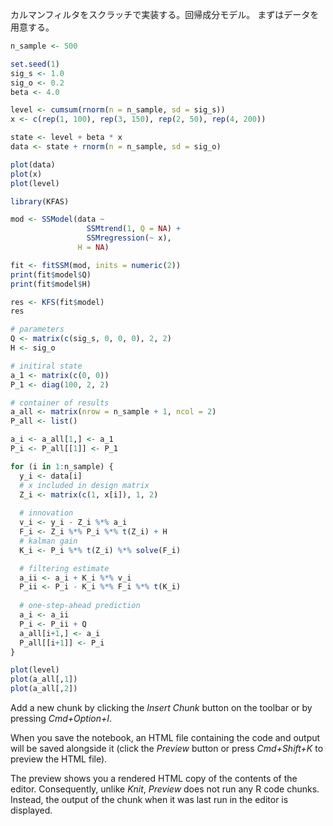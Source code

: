 カルマンフィルタをスクラッチで実装する。回帰成分モデル。
まずはデータを用意する。
```r
n_sample <- 500

set.seed(1)
sig_s <- 1.0
sig_o <- 0.2
beta <- 4.0

level <- cumsum(rnorm(n = n_sample, sd = sig_s))
x <- c(rep(1, 100), rep(3, 150), rep(2, 50), rep(4, 200))

state <- level + beta * x
data <- state + rnorm(n = n_sample, sd = sig_o)

plot(data)
plot(x)
plot(level)
```

```r
library(KFAS)

mod <- SSModel(data ~
                 SSMtrend(1, Q = NA) +
                 SSMregression(~ x),
               H = NA)

fit <- fitSSM(mod, inits = numeric(2))
print(fit$model$Q)
print(fit$model$H)

res <- KFS(fit$model)
res

```

```r
# parameters
Q <- matrix(c(sig_s, 0, 0, 0), 2, 2)
H <- sig_o

# initiral state
a_1 <- matrix(c(0, 0))
P_1 <- diag(100, 2, 2)

# container of results
a_all <- matrix(nrow = n_sample + 1, ncol = 2)
P_all <- list()

a_i <- a_all[1,] <- a_1
P_i <- P_all[[1]] <- P_1

for (i in 1:n_sample) {
  y_i <- data[i]
  # x included in design matrix
  Z_i <- matrix(c(1, x[i]), 1, 2)
  
  # innovation
  v_i <- y_i - Z_i %*% a_i
  F_i <- Z_i %*% P_i %*% t(Z_i) + H
  # kalman gain
  K_i <- P_i %*% t(Z_i) %*% solve(F_i)

  # filtering estimate
  a_ii <- a_i + K_i %*% v_i
  P_ii <- P_i - K_i %*% F_i %*% t(K_i)
  
  # one-step-ahead prediction
  a_i <- a_ii
  P_i <- P_ii + Q
  a_all[i+1,] <- a_i
  P_all[[i+1]] <- P_i
}
```


```r
plot(level)
plot(a_all[,1])
plot(a_all[,2])
```

Add a new chunk by clicking the *Insert Chunk* button on the toolbar or by pressing *Cmd+Option+I*.

When you save the notebook, an HTML file containing the code and output will be saved alongside it (click the *Preview* button or press *Cmd+Shift+K* to preview the HTML file). 

The preview shows you a rendered HTML copy of the contents of the editor. Consequently, unlike *Knit*, *Preview* does not run any R code chunks. Instead, the output of the chunk when it was last run in the editor is displayed.


